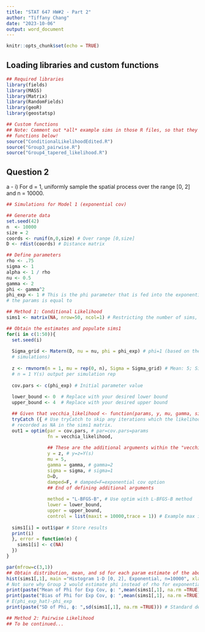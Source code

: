 ---
title: "STAT 647 HW#2 - Part 2"
author: "Tiffany Chang"
date: "2023-10-06"
output: word_document
---

```{r setup, include=FALSE}
knitr::opts_chunk$set(echo = TRUE)
```

## Loading libraries and custom functions

```{r}
## Required libraries
library(fields)
library(MASS)
library(Matrix)
library(RandomFields)
library(geoR) 
library(geostatsp)

## Custom functions
## Note: Comment out *all* example sims in those R files, so that they don't start running when loading the custom 
## functions below!
source("ConditionalLikelihoodEdited.R")
source("Group3_pairwise.R")
source("Group4_tapered_likelihood.R")
```


## Question 2

a - i) For d = 1, uniformly sample the spatial process over the range [0, 2] and n = 10000.

```{r}
## Simulations for Model 1 (exponential cov)

## Generate data
set.seed(42)
n  <- 10000
size = 2
coords <- runif(n,0,size) # Over range [0,size]
D <- rdist(coords) # Distance matrix

## Define parameters
rho <- .75
sigma <- 1
alpha <- 1 / rho
nu <- 0.5
gamma <- 2
phi <- gamma^2
phi_exp <- 1 # This is the phi parameter that is fed into the exponential conditional likelihood function and is what 
# the params is equal to

## Method 1: Conditional Likelihood
sims1 <- matrix(NA, nrow=50, ncol=1) # Restricting the number of sims, M=50, since my PC cannot handle large sims

## Obtain the estimates and populate sims1
for(i in c(1:50)){ 
  set.seed(i)
  
  Sigma_grid <- Matern(D, nu = nu, phi = phi_exp) # phi=1 (based on the "group2_conditional_likelihood.Rmd" sample 
  # simulations)
  
  z <- rmvnorm(n = 1, mu = rep(0, n), Sigma = Sigma_grid) # Mean: 5; Sigma: cov(ep_1(s_1),ep_1(s_2)); 
  # n = 1 Y(s) output per simulation rep
  
  cov.pars <- c(phi_exp) # Initial parameter value
  
  lower_bound <- 0  # Replace with your desired lower bound
  upper_bound <- 4  # Replace with your desired upper bound

  ## Given that vecchia_likelihood <- function(params, y, mu, gamma, sigma, D, damped = F)
  tryCatch ({ # Use tryCatch to skip any iterations which the likelihood function throws an error. Those will be 
  # recorded as NA in the sims1 matrix.
  out1 = optim(par = cov.pars, # par=cov.pars=params
               fn = vecchia_likelihood,
               
               ## These are the additional arguments within the "vecchia_likelihood" function
               y = z, # y=z=Y(s)
               mu = 5,
               gamma = gamma, # gamma=2
               sigma = sigma, # sigma=1
               D=D,
               damped=F, # damped=F=exponential cov option
               ## End of defining additional arguments
               
               method = "L-BFGS-B", # Use optim with L-BFGS-B method
               lower = lower_bound, 
               upper = upper_bound, 
               control = list(maxit = 10000,trace = 1)) # Example max iterations
  
  sims1[i] = out1$par # Store results
  print(i)
  }, error = function(e) {
    sims1[i] <- c(NA)
  })
}

par(mfrow=c(3,1))
## Obtain distribution, mean, and sd for each param estimate of the above simulation
hist(sims1[,1], main ="Histogram 1-D [0, 2], Exponential, n=10000", xlab ="Phi for Exp, ϕ") # Distribution for phi_exp
# Not sure why Group 2 would estimate phi instead of rho for exponential covariance...
print(paste("Mean of Phi for Exp Cov, ϕ: ",mean(sims1[,1], na.rm =TRUE))) # Mean of phi_exp: E(phi_exp_hat)
print(paste("Bias of Phi for Exp Cov, ϕ: ",mean(sims1[,1], na.rm =TRUE) - phi_exp)) # Empirical bias of phi_exp: 
# E(phi_exp_hat)-phi_exp
print(paste("SD of Phi, ϕ: ",sd(sims1[,1], na.rm =TRUE))) # Standard deviation of phi_exp

## Method 2: Pairwise Likelihood
## To be continued...
```

